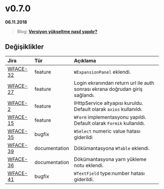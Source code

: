 # v0.7.0

**06.11.2018**

> Blog: [__Versiyon yükseltme nasıl yapılır?__](./#/blog/how-to-version-upgrade)

## Değişiklikler

| Jira                                                      | Tür           | Açıklama                                                                      |
|:----------------------------------------------------------|:--------------|:------------------------------------------------------------------------------|
| [WFACE-32](https://jira.digiturk.com.tr/browse/WFACE-32)  | feature       | `WExpansionPanel` eklendi.                                                    |
| [WFACE-27](https://jira.digiturk.com.tr/browse/WFACE-27)  | feature       | Login ekranından return url ile auth sonrası ekrana doğrudan giriş sağlandı.  |
| [WFACE-2](https://jira.digiturk.com.tr/browse/WFACE-2)    | feature       | IHttpService altyapısı kuruldu. Default olarak `axios` kullanıldı.            |
| [WFACE-15](https://jira.digiturk.com.tr/browse/WFACE-15)  | feature       | `WForm` implementasyonu yapıldı. Default olarak `Formik` kullanıldı.          |
| [WFACE-35](https://jira.digiturk.com.tr/browse/WFACE-35)  | bugfix        | `WSelect` numeric value hatası giderildi                                      |
| [WFACE-39](https://jira.digiturk.com.tr/browse/WFACE-39)  | documentation | Dökümantasyona `WTable` eklendi.                                              |
| [WFACE-36](https://jira.digiturk.com.tr/browse/WFACE-36)  | documentation | Dökümantasyona yarn yükleme notu eklendi.                                     |
| [WFACE-41](https://jira.digiturk.com.tr/browse/WFACE-41)  | bugfix        | `WTextField` type:number hatası giderildi.                                    |

